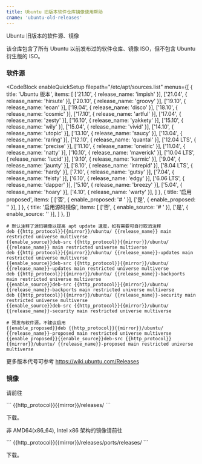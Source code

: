 ```yaml
---
title: Ubuntu 旧版本软件仓库镜像使用帮助
cname: 'ubuntu-old-releases'
---
```


Ubuntu 旧版本的软件源、镜像

该仓库包含了所有 Ubuntu 以前发布过的软件仓库、镜像 ISO，但不包含 Ubuntu 衍生版的 ISO。

### 软件源

<CodeBlock
  enableQuickSetup
  filepath="/etc/apt/sources.list"
  menus={[
    {
      title: 'Ubuntu 版本',
      items: [
        ['21.10', { release_name: 'impish' }],
        ['21.04', { release_name: 'hirsute' }],
        ['20.10', { release_name: 'groovy' }],
        ['19.10', { release_name: 'eoan' }],
        ['19.04', { release_name: 'disco' }],
        ['18.10', { release_name: 'cosmic' }],
        ['17.10', { release_name: 'artful' }],
        ['17.04', { release_name: 'zesty' }],
        ['16.10', { release_name: 'yakkety' }],
        ['15.10', { release_name: 'wily' }],
        ['15.04', { release_name: 'vivid' }],
        ['14.10', { release_name: 'utopic' }],
        ['13.10', { release_name: 'saucy' }],
        ['13.04', { release_name: 'raring' }],
        ['12.10', { release_name: 'quantal' }],
        ['12.04 LTS', { release_name: 'precise' }],
        ['11.10', { release_name: 'oneiric' }],
        ['11.04', { release_name: 'natty' }],
        ['10.10', { release_name: 'maverick' }],
        ['10.04 LTS', { release_name: 'lucid' }],
        ['9.10', { release_name: 'karmic' }],
        ['9.04', { release_name: 'jaunty' }],
        ['8.10', { release_name: 'intrepid' }],
        ['8.04 LTS', { release_name: 'hardy' }],
        ['7.10', { release_name: 'gutsy' }],
        ['7.04', { release_name: 'feisty' }],
        ['6.10', { release_name: 'edgy' }],
        ['6.06 LTS', { release_name: 'dapper' }],
        ['5.10', { release_name: 'breezy' }],
        ['5.04', { release_name: 'hoary' }],
        ['4.10', { release_name: 'warty' }],
      ]
    },
    {
      title: '启用 proposed',
      items: [
        ['否', { enable_proposed: '# ' }],
        ['是', { enable_proposed: '' }],
      ]
    },
    {
      title: '启用源码镜像',
      items: [
        ['否', { enable_source: '# ' }],
        ['是', { enable_source: '' }],
      ]
    },
  ]}
>

```properties
# 默认注释了源码镜像以提高 apt update 速度，如有需要可自行取消注释
deb {{http_protocol}}{{mirror}}/ubuntu/ {{release_name}} main restricted universe multiverse
{{enable_source}}deb-src {{http_protocol}}{{mirror}}/ubuntu/ {{release_name}} main restricted universe multiverse
deb {{http_protocol}}{{mirror}}/ubuntu/ {{release_name}}-updates main restricted universe multiverse
{{enable_source}}deb-src {{http_protocol}}{{mirror}}/ubuntu/ {{release_name}}-updates main restricted universe multiverse
deb {{http_protocol}}{{mirror}}/ubuntu/ {{release_name}}-backports main restricted universe multiverse
{{enable_source}}deb-src {{http_protocol}}{{mirror}}/ubuntu/ {{release_name}}-backports main restricted universe multiverse
deb {{http_protocol}}{{mirror}}/ubuntu/ {{release_name}}-security main restricted universe multiverse
{{enable_source}}deb-src {{http_protocol}}{{mirror}}/ubuntu/ {{release_name}}-security main restricted universe multiverse

# 预发布软件源，不建议启用
{{enable_proposed}}deb {{http_protocol}}{{mirror}}/ubuntu/ {{release_name}}-proposed main restricted universe multiverse
{{enable_proposed}}{{enable_source}}deb-src {{http_protocol}}{{mirror}}/ubuntu/ {{release_name}}-proposed main restricted universe multiverse
```

</CodeBlock>

更多版本代号可参考 https://wiki.ubuntu.com/Releases

### 镜像

请前往

<CodeBlock>
```
{{http_protocol}}{{mirror}}/releases/
```
</CodeBlock>

下载。

非 AMD64(x86_64), Intel x86 架构的镜像请前往

<CodeBlock>
```
{{http_protocol}}{{mirror}}/releases/ports/releases/
```
</CodeBlock>

下载。
